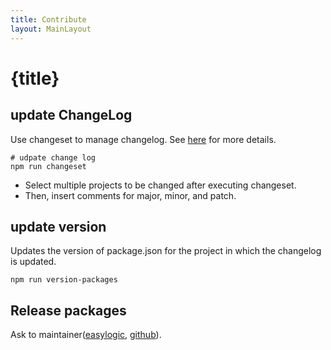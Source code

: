 ```yaml
---
title: Contribute
layout: MainLayout
---
```


# {title}

## update ChangeLog

Use changeset to manage changelog. See [here](https://github.com/changesets/changesets/blob/main/docs/intro-to-using-changesets.md) for more details.

```shell
# udpate change log
npm run changeset
```

* Select multiple projects to be changed after executing changeset.
* Then, insert comments for major, minor, and patch.

## update version 

Updates the version of package.json for the project in which the changelog is updated.

```shell
npm run version-packages 
```


## Release packages

Ask to maintainer([easylogic](mailto:cyberuls@gmail.com), [github](https://github.com/elf-framework)).